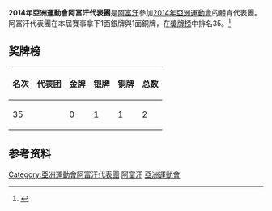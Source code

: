 {{expand|time=2014-09-06}}
{{Infobox Country Asian Games
|NOC=AFG
|year=2014
|competitors= 
|sports=
|flagbearer=
|location={{KOR}}[[仁川廣域市|仁川廣域市]]
|start_date={{Start date|2014|09|19}}
|end_date={{End date|2014|10|04}}  
|gold=0 
|silver=1
|bronze=1
|rank=35
|previous=[[2010年亞洲運動會阿富汗代表團|2010]]
|next=[[2018年亞洲運動會阿富汗代表團|2018]]
}}
'''2014年亞洲運動會阿富汗代表團'''是[[阿富汗|阿富汗]]參加[[2014年亞洲運動會|2014年亞洲運動會]]的體育代表團。阿富汗代表團在本屆賽事拿下1面銀牌與1面銅牌，在[[2014年亞洲運動會獎牌榜|獎牌榜]]中排名35。<ref>{{cite web|title=17th Asian Games Medals Standing|url=http://www.ocasia.org/OCA/Download/Default/8/5362/4/85362400335.pdf|publisher=Olympic Council of Asia|accessdate=2017-09-12|language=en|archive-url=https://web.archive.org/web/20150924070519/http://www.ocasia.org/OCA/Download/Default/8/5362/4/85362400335.pdf|archive-date=2015-09-24|dead-url=yes}}</ref>

==奖牌榜==
{| class="wikitable"
|-
! 名次 !! 代表团 !! 金牌 !! 银牌 !! 铜牌 !! 总数
|-
| 35 || {{flagIOC2team|AFG|2014年亞洲運動會}} || 0 || 1 || 1 || 2 
|}
==参考资料==
{{reflist}}
{{2014年亚洲运动会代表团}}
[[Category:亞洲運動會阿富汗代表團|Category:亞洲運動會阿富汗代表團]]
[[Category:2014年亚洲运动会代表团|阿富汗]]
[[Category:2014年阿富汗|亞洲運動會]]